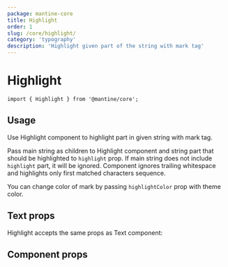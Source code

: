 ```yaml
---
package: mantine-core
title: Highlight
order: 1
slug: /core/highlight/
category: 'typography'
description: 'Highlight given part of the string with mark tag'
---
```



# Highlight

<PageHeader
  source="mantine-core/src/Highlight/Highlight.tsx"
  docs="core/Highlight.mdx"
  package="@mantine/core"
/>

```tsx
import { Highlight } from '@mantine/core';
```

## Usage

Use Highlight component to highlight part in given string with mark tag.

Pass main string as children to Highlight component and string part that should be highlighted to `highlight` prop.
If main string does not include `highlight` part, it will be ignored.
Component ignores trailing whitespace and highlights only first matched characters sequence.

You can change color of mark by passing `highlightColor` prop with <GatsbyLink to="/pages/theming/">theme</GatsbyLink> color.

<HighlightConfigurator />

## Text props

Highlight accepts the same props as <GatsbyLink to="/core/text/">Text</GatsbyLink> component:

<HighlightComponentDemo />

## Component props

<PropsTable component="Highlight" />
